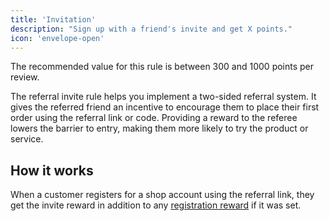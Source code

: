 ```yaml
---
title: 'Invitation'
description: "Sign up with a friend's invite and get X points."
icon: 'envelope-open'
---
```


<Tip>The recommended value for this rule is between 300 and 1000 points per review.</Tip>

The referral invite rule helps you implement a two-sided referral system.
It gives the referred friend an incentive to encourage them to place their first order using the referral link or code.
Providing a reward to the referee lowers the barrier to entry, making them more likely to try the product or service.

## How it works

When a customer registers for a shop account using the referral link,
they get the invite reward in addition to any [registration reward](/manage/rules/register) if it was set.
